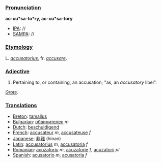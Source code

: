 ===[[Pronunciation]]===

'''ac-cu*sa-to*ry, ac-cu*sa-tory'''
*[[IPA]]: //
*[[SAMPA]]: //
===[[Etymology]]===

L. ''[[accusatorius]]'', fr. ''[[accusare]]''.
===[[Adjective]]===

#Pertaining to, or containing, an accusation; "as, an ''accusatory'' libel".

''[[Grote]].''
===[[Translations]]===
*[[Breton]]: [[tamallus]]
*[[Bulgarian]]: [[обвинителен]] ''m''
*[[Dutch]]: [[beschuldigend]]
*[[French]]: [[accusateur]] ''m'', [[accusateuse]] ''f''
*[[Japanese]]: [[非難]] (hinan)
*[[Latin]]: [[accusatorius]] ''m'', [[accusatoria]] ''f''
*[[Romanian]]: [[acuzatoriu]] ''m'', [[acuzatorie]] ''f'', [[acuzatorii]] ''pl''
*[[Spanish]]: [[acusatorio]] ''m'', [[acusatoria]] ''f''
